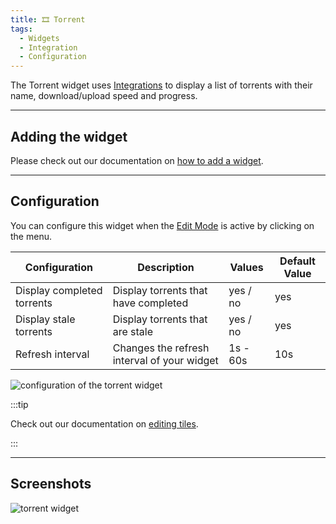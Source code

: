 ```yaml
---
title: 🎞️ Torrent
tags:
  - Widgets
  - Integration
  - Configuration
---
```


The Torrent widget uses [Integrations](/docs/management/integrations/) to display a list of torrents with their name, download/upload speed and progress.

---

## Adding the widget
Please check out our documentation on [how to add a widget](/docs/getting-started/after-the-installation#adding-widgets).

---

## Configuration

You can configure this widget when the [Edit Mode](/docs/getting-started/after-the-installation#entering-edit-mode) is active by clicking on the menu.

| Configuration         | Description | Values | Default Value |
| --------------------- | ----------- | ------ | ------------- |
| Display completed torrents | Display torrents that have completed | yes / no | yes |
| Display stale torrents | Display torrents that are stale | yes / no | yes |
| Refresh interval | Changes the refresh interval of your widget | 1s - 60s | 10s |

![configuration of the torrent widget](./img/torrent/widget-torrent-configuration.webp)

:::tip

Check out our documentation on [editing tiles](/docs/getting-started/after-the-installation#organizing-and-re-arranging-your-dashboard).

:::

---

## Screenshots

![torrent widget](./img/torrent/widget-torrent.webp)
